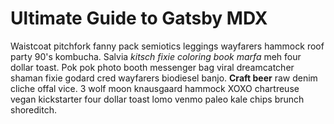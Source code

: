 
# Ultimate Guide to Gatsby MDX

Waistcoat pitchfork fanny pack semiotics leggings wayfarers hammock roof party 90's kombucha. 
Salvia _kitsch fixie coloring book marfa_ meh four dollar toast. Pok pok photo booth messenger bag viral dreamcatcher shaman fixie godard cred wayfarers biodiesel banjo. **Craft beer** raw denim cliche offal vice. 3 wolf moon knausgaard hammock XOXO chartreuse vegan kickstarter four dollar toast lomo venmo paleo kale chips brunch shoreditch.

<Counter />